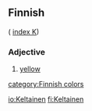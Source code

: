 ==Finnish==
( [[Wiktionary:Finnish_index_k|index K]])

===Adjective===

# [[yellow]]

[[category:Finnish colors]]

[[io:Keltainen]]
[[fi:Keltainen]]